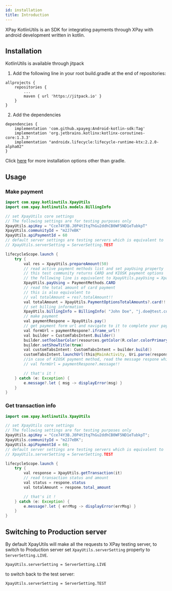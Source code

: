 ```yaml
---
id: installation
title: Introduction
---
```


XPay KotlinUtils is an SDK for integrating payments through XPay with android development written in kotlin.

## Installation

KotlinUtils is available through jitpack

1. Add the following line in your root build.gradle at the end of repositories:

```
allprojects {
    repositories {
        ...
        maven { url 'https://jitpack.io' }
    }
}
```

2. Add the dependencies

```
dependencies {
	implementation 'com.github.xpayeg:Android-kotlin-sdk:Tag'
    implementation 'org.jetbrains.kotlinx:kotlinx-coroutines-core:1.3.3'
    implementation "androidx.lifecycle:lifecycle-runtime-ktx:2.2.0-alpha02"
}
```

Click [here](https://jitpack.io/#xpayeg/Android-kotlin-sdk) for more installation options other than gradle.

## Usage

### Make payment

```java
import com.xpay.kotlinutils.XpayUtils
import com.xpay.kotlinutils.models.BillingInfo

// set XpayUtils core settings
// The following settings are for testing purposes only
XpayUtils.apiKey = "Cce74Y3B.J0P4tItq7hGu2ddhCB0WF5ND1eTubkpT"
XpayUtils.communityId = "m2J7eBK"
XpayUtils.apiPaymentId = 60
// default server settings are testing servers which is equivalent to
// XpayUtils.serverSetting = ServerSetting.TEST

lifecycleScope.launch {
    try {
        val res = XpayUtils.prepareAmount(50)
        // read active payment methods list and set payUsing property
        // this test community returns CARD and KIOSK payment options
        // the following line is equivalent to XpayUtils.payUsing = XpayUtils.activePaymentMethods[0]
        XpayUtils.payUsing = PaymentMethods.CARD
        // read the total amount of card payment
        // this is also equivalent to
        // val totalAmount = res?.totalAmount!!
        val totalAmount = XpayUtils.PaymentOptionsTotalAmounts?.card!!
        // set billing information
        XpayUtils.billingInfo = BillingInfo( "John Doe", "j.doe@test.com", "+201111111111")
        // make payment
        val paymentRespone = XpayUtils.pay()
        // get payment form url and navigate to it to complete your payment
        val formUrl = paymentRespone?.iframe_url!!
        val builder = CustomTabsIntent.Builder()
        builder.setToolbarColor(resources.getColor(R.color.colorPrimary))
        builder.setShowTitle(true)
        val customTabsIntent: CustomTabsIntent = builder.build()
        customTabsIntent.launchUrl(this@MainActivity, Uri.parse(response.iframe_url))
        //in case of KIOSK payment method, read the message respone which contains your payment reference number from AMAN
        // val formUrl = paymentRespone?.message!!

        // that's it !
    } catch (e: Exception) {
        e.message?.let { msg -> displayError(msg) }
    }
}
```

### Get transaction info

```java
import com.xpay.kotlinutils.XpayUtils

// set XpayUtils core settings
// The following settings are for testing purposes only
XpayUtils.apiKey = "Cce74Y3B.J0P4tItq7hGu2ddhCB0WF5ND1eTubkpT";
XpayUtils.communityId = "m2J7eBK";
XpayUtils.apiPaymentId = 60;
// default server settings are testing servers which is equivalent to
// XpayUtils.serverSetting = ServerSetting.TEST

lifecycleScope.launch {
    try {
        val response = XpayUtils.getTransaction(it)
        // read transaction status and amount
        val status = respone.status
        val totalAmount = respone.total_amount

        // that's it !
    } catch (e: Exception) {
        e.message?.let { errMsg -> displayError(errMsg) }
    }
}
```

## Switching to Production server

By default XpayUtils will make all the requests to XPay testing server, to switch to Production server set `XpayUtils.serverSetting` property to `ServerSetting.LIVE`.

```
XpayUtils.serverSetting = ServerSetting.LIVE
```

to switch back to the test server:

```
XpayUtils.serverSetting = ServerSetting.TEST
```

